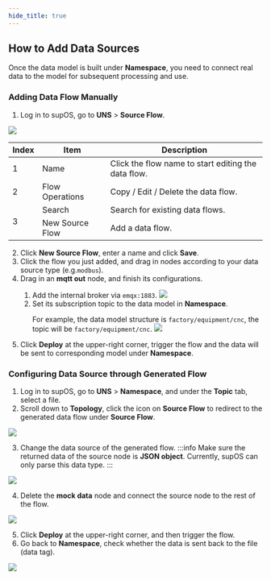 ```yaml
---
hide_title: true
---
```


## How to Add Data Sources
Once the data model is built under **Namespace**, you need to connect real data to the model for subsequent processing and use.

### Adding Data Flow Manually
1. Log in to supOS, go to **UNS** > **Source Flow**.

<img src="http://communityimage2.oss-cn-hangzhou.aliyuncs.com/108.png" />

<table>
  <thead>
    <tr>
      <th>Index</th>
      <th>Item</th>
      <th>Description</th>
    </tr>
  </thead>
  <tbody>
    <tr>
      <td rowspan="1">1</td>
      <td>Name</td>
      <td>Click the flow name to start editing the data flow.</td>
    </tr>
    <tr>
      <td rowspan="1">2</td>
      <td>Flow Operations</td>
      <td>Copy / Edit / Delete the data flow.</td>
    </tr>
    <tr>
      <td rowspan="2">3</td>
      <td>Search</td>
      <td>Search for existing data flows.</td>
    </tr>
    <tr>
      <td>New Source Flow</td>
      <td>Add a data flow.</td>
    </tr>
  </tbody>
</table>


2. Click **New Source Flow**, enter a name and click **Save**.
3. Click the flow you just added, and drag in nodes according to your data source type (e.g.`modbus`).
4. Drag in an **mqtt out** node, and finish its configurations.

<ol>
<ol>
<li>
Add the internal broker via <code>emqx:1883</code>.
<img width={450} src="http://communityimage2.oss-cn-hangzhou.aliyuncs.com/106.png" />
</li>
<li>
Set its subscription topic to the data model in <b>Namespace</b>.

For example, the data model structure is <code>factory/equipment/cnc</code>, the topic will be <code>factory/equipment/cnc</code>.
<img width={450} src="http://communityimage2.oss-cn-hangzhou.aliyuncs.com/107.png" />
</li>
</ol>
</ol>

5. Click **Deploy** at the upper-right corner, trigger the flow and the data will be sent to corresponding model under **Namespace**.


### Configuring Data Source through Generated Flow
1. Log in to supOS, go to **UNS** > **Namespace**, and under the **Topic** tab, select a file.
2. Scroll down to **Topology**, click the icon on **Source Flow** to redirect to the generated data flow under **Source Flow**.

<img src="http://communityimage2.oss-cn-hangzhou.aliyuncs.com/49.png" />

3. Change the data source of the generated flow.
:::info
Make sure the returned data of the source node is **JSON object**. Currently, supOS can only parse this data type.
:::

<img src="http://communityimage2.oss-cn-hangzhou.aliyuncs.com/50.png" />

4. Delete the **mock data** node and connect the source node to the rest of the flow.

<img src="http://communityimage2.oss-cn-hangzhou.aliyuncs.com/51.png" />

5. Click **Deploy** at the upper-right corner, and then trigger the flow.
6. Go back to **Namespace**, check whether the data is sent back to the file (data tag).

<img src="http://communityimage2.oss-cn-hangzhou.aliyuncs.com/52.png" />

